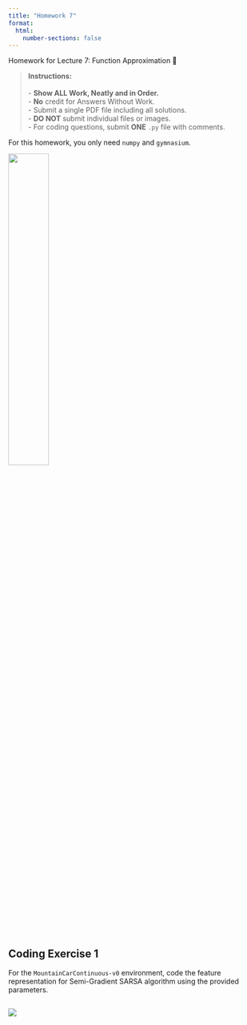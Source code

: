 ```yaml
---
title: "Homework 7"
format:
  html:
    number-sections: false
---
```


::: {.callout-note appearance="simple" icon=false}
Homework for Lecture 7: Function Approximation 📝
:::

> **Instructions:** <br> 
> <br>
> - **Show ALL Work, Neatly and in Order.** <br>
> - **No** credit for Answers Without Work. <br>
> - Submit a single PDF file including all solutions. <br>
> - **DO NOT** submit individual files or images. <br>
> - For coding questions, submit **ONE** `.py` file with comments. <br>

::: {.callout-note}
For this homework, you only need `numpy` and `gymnasium`.
:::

![](images/mountaincar.gif){width=40% fig-align="center"}

## Coding Exercise 1
For the `MountainCarContinuous-v0` environment, code the feature representation for Semi-Gradient SARSA algorithm using the provided parameters.

## [![](https://colab.research.google.com/assets/colab-badge.svg)](https://colab.research.google.com/drive/1Y_A4uKoSmjc6EmU-Or7tbeo3fe_ZD4RH?usp=sharing)
